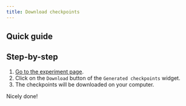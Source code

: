 ```yaml
---
title: Download checkpoints
---
```



## Quick guide

<VideoPlayer src="https://storage.googleapis.com/cdn.csquare.run/docs/webm/downlad-checkpoints.webm" />

## Step-by-step

1. [Go to the experiment page](go-to-the-experiment-page).
2. Click on the `Download` button of the `Generated checkpoints` widget.
3. The checkpoints will be downloaded on your computer.

Nicely done!
